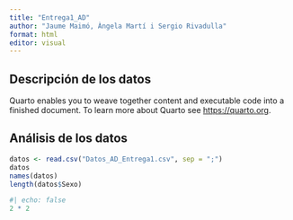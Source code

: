 ---
title: "Entrega1_AD"
author: "Jaume Maimó, Àngela Martí i Sergio Rivadulla"
format: html
editor: visual
---

## Descripción de los datos

Quarto enables you to weave together content and executable code into a finished document. To learn more about Quarto see <https://quarto.org>.

## Análisis de los datos

```{r}
datos <- read.csv("Datos_AD_Entrega1.csv", sep = ";")
datos
names(datos)
length(datos$Sexo)
```

```{r}
#| echo: false
2 * 2
```
